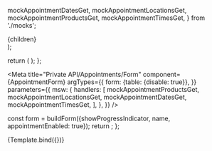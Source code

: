 

  mockAppointmentDatesGet,
  mockAppointmentLocationsGet,
  mockAppointmentProductsGet,
  mockAppointmentTimesGet,
} from './mocks';

  <div style={{padding: '1em 0'}} className={className}>
    {children}
  </div>
);

  return (
    <Layout component={PaddedDiv}>
      <LayoutRow>
        <Story />
      </LayoutRow>
    </Layout>
  );
};

<Meta
  title="Private API/Appointments/Form"
  component={AppointmentForm}
  argTypes={{
    form: {table: {disable: true}},
  }}
  parameters={{
    msw: {
      handlers: [
        mockAppointmentProductsGet,
        mockAppointmentLocationsGet,
        mockAppointmentDatesGet,
        mockAppointmentTimesGet,
      ],
    },
  }}
/>

  const form = buildForm({showProgressIndicator, name, appointmentEnabled: true});
  return <AppointmentForm form={form} />;
};

<Canvas>
  <Story
    name="Default"
    decorators={[ConfigDecorator, LayoutDecorator, RouterDecorator]}
    parameters={{
      docs: {
        source: {
          type: 'dynamic',
          excludeDecorators: true,
        },
      },
    }}
    args={{
      showProgressIndicator: true,
      name: 'Appointment',
    }}
  >
    {Template.bind({})}
  </Story>
</Canvas>

<ArgsTable of={AppointmentForm} />
